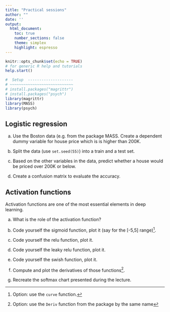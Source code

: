 ```yaml
---
title: "Practical sessions"
author: ""
date: ''
output: 
  html_document:
    toc: true
    number_sections: false
    theme: simplex
    highlight: espresso
---
```


```r
knitr::opts_chunk$set(echo = TRUE)
# for generic R help and tutorials
help.start()

#  Setup  --------------------
# ~~~~~~~~~~~~~~~~~~~~~~~~~~~~
# install.packages("magrittr")
# install.packages("psych")
library(magrittr)
library(MASS)
library(psych)

```

## Logistic regression

(a) Use the Boston data (e.g. from the package MASS. Create a dependent dummy variable for house
price which is is higher than 200K.

(b) Split the data (use `set.seed(55)`) into a train and a test set.

(c) Based on the other variables in the data, predict whether a house would be priced over 200K or
below.

(d) Create a confusion matrix to evaluate the accuracy.


## Activation functions

Activation functions are one of the most essential elements in deep learning.

(a) What is the role of the activation function?

(b) Code yourself the sigmoid function, plot it (say for the [-5,5] range)^[Option: use the `curve` function.].

(c) Code yourself the relu function, plot it.

(d) Code yourself the leaky relu function, plot it. 

(e) Code yourself the swish function, plot it.

(f) Compute and plot the derivatives of those functions^[Option: use the `Deriv` function from the package by the same name].

(g) Recreate the softmax chart presented during the lecture.

